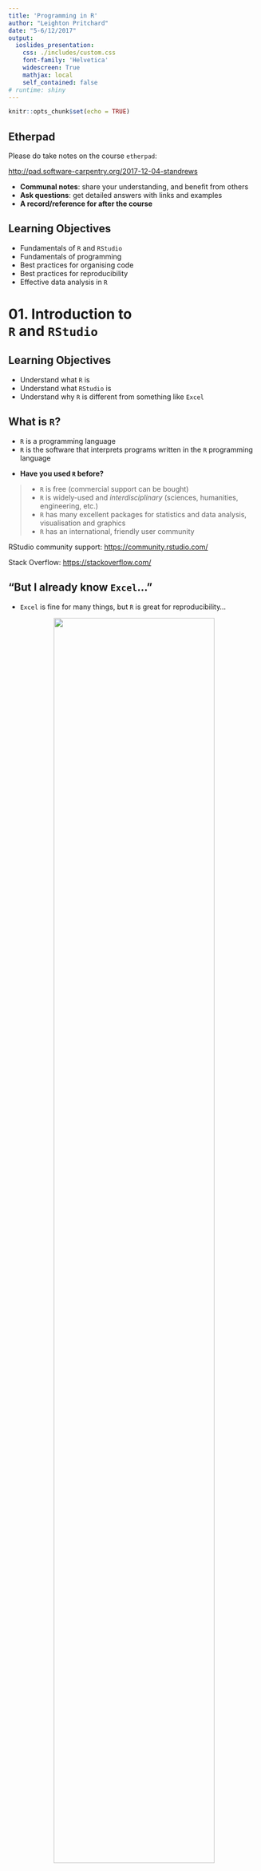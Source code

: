 ```yaml
---
title: 'Programming in R'
author: "Leighton Pritchard"
date: "5-6/12/2017"
output:
  ioslides_presentation:
    css: ./includes/custom.css
    font-family: 'Helvetica'
    widescreen: True
    mathjax: local
    self_contained: false
# runtime: shiny
---
```


```r
knitr::opts_chunk$set(echo = TRUE)
```

## Etherpad

<div class="attention">
Please do take notes on the course `etherpad`:
</div>

[http://pad.software-carpentry.org/2017-12-04-standrews](http://pad.software-carpentry.org/2017-12-04-standrews)

<div class="highlight">
* **Communal notes**: share your understanding, and benefit from others
* **Ask questions**: get detailed answers with links and examples
* **A record/reference for after the course**
</div>


## Learning Objectives

* Fundamentals of `R` and `RStudio`
* Fundamentals of programming
* Best practices for organising code
* Best practices for reproducibility
* Effective data analysis in `R`


# 01. Introduction to <br />`R` and `RStudio`


## Learning Objectives

* Understand what `R` is
* Understand what `RStudio` is
* Understand why `R` is different from something like `Excel`


## What is `R`?

* `R` is a programming language
* `R` is the software that interprets programs written in the `R` programming language

<div class="highlight">
* **Have you used `R` before?**
</div>

> * `R` is free (commercial support can be bought)
> * `R` is widely-used and *interdisciplinary* (sciences, humanities, engineering, etc.)
> * `R` has many excellent packages for statistics and data analysis, visualisation and graphics
> * `R` has an international, friendly user community

<div class="references">
<p>RStudio community support: [https://community.rstudio.com/](https://community.rstudio.com/)</p>
<p>Stack Overflow: [https://stackoverflow.com/](https://stackoverflow.com/)</p>
</div>


## "But I already know `Excel`…"

<div class="highlight">
* `Excel` is fine for many things, but `R` is great for reproducibility…
</div>

<center>
<img src="images/dt160107.gif" width="80%" />
</center>

> * ***Separates data from analysis***
> * Not point-and-click: *every step is explicit and transparent*
> * Easy to share, adapt, reuse, publish analyses with new/modified data (GitHub)
> * `R` can be run on supercomputers…

    
<div class="references">
* Mike Croucher's MLPM talk: [https://mikecroucher.github.io/MLPM_talk/](https://mikecroucher.github.io/MLPM_talk/)
</div>


## What is `RStudio`?

* `RStudio` is an *integrated development environment* (IDE) - all platforms

<center>
<img src="images/rstudio_window.png" width="50%" />
<img src="images/RStudio-Screenshot.png" width="40%" />
</center>

<div class="highlight">
* Interaction with `R` (console/'scratchpad')
* Script/code editor
* Graphics/visualisation
* Project management (`git` integration)
</div>


# 02. Getting to know `RStudio`


## Learning Objectives

* Familiarity with the `RStudio` IDE
* Introduce `R` syntax
* Learn good project management practices
* Set up a working directory with version control (`git`) in `RStudio`


## `RStudio` overview - Interactive Demo

<center>
<img src="images/rstudio-start-view.png" width="75%" />
</center>

## Challenge 01 (5min)

* **Try out some of your own calculations in the interactive console**

```r
2 ** 16
15 %% 4
15 %/% 4
```

<img src="images/red_green_sticky.png" width="100%" />

## Variables

<div class="highlight">
**Variables** are like *named boxes*
</div>

* An item of data goes in the box (called `Name`)
* When we refer to the box (*variable*) by its name, we really mean *what's in the box*

<center>
<img src="images/boxes_variables_arrow.png" width="45%" />
</center>


## Variables - Interactive Demo

```r
name <- "Samia"
name
x <- 1 / 40
x
x ^ 2
log(x)
```


## Functions

* Function (`log()`, `sin()` etc.) ≈ "canned script"
    * automate complicated tasks
    * make code more readable and reusable
* Some functions are built-in (in *base* packages, e.g. `sqrt()`, `lm()`, `plot()`)
* Some functions are *imported* in *libraries*

<div class="attention">
* Functions usually take *arguments* (*input*)
* Functions often *return* values (*output*)
</div>

## Getting Help For Functions

<center>
<div class="attention">
INTERACTIVE DEMO
</div>
</center>

```r
args(fname)            # arguments for fname
?fname                 # help page for fname
help(fname)            # help page for fname
??fname                # any mention of fname
help.search("text")    # any mention of "text"
vignette(fname)        # worked examples for fname
vignette()             # show all available vignettes
```

## Removing Variables

To remove variables from your workspace, use the `rm()` function

```r
x <- 1
ls()
rm(x, name)
ls()
```

To remove all variables use the broom in the `Environment` tab (`Rstudio`), or:

```r
rm(list=ls())
```


## Challenge 02 (5min)

What will be the value of each variable after each statement in the following program?

```r
mass <- 47.5
age <- 122
mass <- mass * 2.3
age <- age - 20
```

* `mass = 47.5, age = 102`
* `mass = 109.25, age = 102`
* `mass = 47.5, age = 122`
* `mass = 109.25, age = 122`


## Good Variable Names

* Descriptive (but not *too* long)
* Avoid existing names (e.g. `mean`, `matrix`, `list`, etc.)
* Consistent style
    * `periods.between.words`
    * `underscores_between_words`
    * `camelCaseToSeparateWords`

<center>
<div class="highlight">
**IN `R`…**
</div>
</center>

> * letters, numbers, underscores, and periods (`[a-zA-z0-9_.]`)
> * cannot start with a number
> * whitespace is not allowed


## Good Project Management Practices

<div class="highlight">
**No single 'right way' - only good principles**
</div>

* Use a single working directory per project/analysis
    - easier to move, share, and find files
    - use *relative paths* to locate files
* Treat raw data as read-only
    * keep in separate subfolder (`data`)?
* Clean data ready for work
    * keep cleaned/modified data in separate folder?
* Consider output generated by analysis to be disposable
    * can be regenerated by running analysis/code
    * don't place under version control

<div class="references">
Good Enough Practices in Scientific Computing (2017) Wilson *et al.* [http://journals.plos.org/ploscompbiol/article?id=10.1371/journal.pcbi.1005510](http://journals.plos.org/ploscompbiol/article?id=10.1371/journal.pcbi.1005510)
</class>

## Example Directory Structure

<center>
<img src="images/working-directory-structure.png" width="100%" />
</center>


## Project Management in `RStudio`

* `RStudio` tries to help you manage your projects
    * `R Project` concept - files and subdirectory structure
    * `git` integration
    * switching between multiple projects within `RStudio`
    * stores project history
    
<div class="highlight">
**Let's create a project in `RStudio`**

Using `git` for version control.
</div>

<center>
<div class="attention">
**INTERACTIVE DEMO**
</div>
</center>

<img src="images/red_green_sticky.png" width="100%" />

<div class="references">
`RStudio` projects: [https://support.rstudio.com/hc/en-us/articles/200526207-Using-Projects](https://support.rstudio.com/hc/en-us/articles/200526207-Using-Projects)
</div>


## Working in `RStudio`

<div class="highlight">
We can write code in several ways in `RStudio`
</div>

* At the console (you've done this)
* In a script
* As an interactive notebook
* As a markdown file
* As a Shiny app

We're going to create a new dataset and `R` script.

* Putting code in a script makes it easier to modify, share and run

<center>
<div class="attention">
**INTERACTIVE DEMO**
</div>
</center>


# 03. A First Analysis in `RStudio`


## Learning Objectives

* Load data into an `R` project
* Produce summary statistics of data
* Extract subsets of data
* Basic plotting in `R` (*base graphics*)


## Our Task

* Patients have been given a new treatment for arthritis
* We have measurements of inflammation over a period of days for each patient
* We want to produce a preliminary analysis and graphs for this data

<div class="highlight">
Download the file from the following link to your `data/` directory, and extract it
</div>

* [https://swcarpentry.github.io/r-novice-inflammation/files/r-novice-inflammation-data.zip](https://swcarpentry.github.io/r-novice-inflammation/files/r-novice-inflammation-data.zip)

(the link is available on the course Etherpad page)

<img src="images/red_green_sticky.png" width="100%" />


## Loading Data - Interactive Demo

* You created data manually earlier, but this is rare
* Data are most commonly read in from plain text files

<div class="highlight">
Data files can be inspected in `RStudio`
</div>

```r
read.csv(file = "data/inflammation-01.csv", header = FALSE)
```


## Challenge 03 (5min)

How would you open a similar data file that had:

* a comma (`,`) as the decimal point character
* semi-colon (`;`) as the field separator

using `read.csv()`

<center>
<div class="attention">
**Use the help function and documentation**
</div>
</center>

<img src="images/red_green_sticky.png" width="100%" />


## Indexing Data - Interactive Demo

* We use *indexing* to refer to elements of a variable
    * square brackets: `[]`
    * row, then column: `[row, column]`

```r
data[1, 1]     # First value in dataset
data[30, 20]   # Middle value of dataset
```

* To get a range of values, use the `:` separator (meaning 'to')

```r
data[1:4, 1:4]   # rows 1 to 4; columns 1 to 4
```

* To select a complete row or column, leave it blank

```r
data[5, ]     # row 5
data[, 16]    # column 16
```


## Summary Functions - Interactive Demo

* `R` provides useful functions to summarise data
* We can use *indexing* to get summary information on individual patients and days

```r
max(data)           # largest value in dataset
max(data[2, ])      # largest value for patient 2
min(data[, 7])      # smallest value on day 7
mean(data[, 7])     # mean value on day 7
sd(data[, 7])       # standard deviation of values on day 7
```


## Challenge 04 (5min)

Given the *vector* in `R`:

```r
animal <- c("m", "o", "n", "k", "e", "y")
```

Can you generate slices that do the following:

* return the first three characters
* return the last three characters
* return the first three characters *in reverse order*

* What do `animal[-1]` and `animal[-4]` do?
* Can you explain what `animal[-1:-4]` does?

<img src="images/red_green_sticky.png" width="100%" />


## Repetitive Calculations - Interactive Demo

* We could calculate mean inflammation for every patient (or day) this way, but it's tedious

<div class="highlight">
**Computers exist to do tedious things for us**
</div>

* `R` has several ways to automate this process
* We'd like to `apply` a *function* (`mean`) to each row in the `data`:

```r
apply(X = data, MARGIN = 1, FUN = mean)
```

<div class="attention">
* `MARGIN = 1`: rows
* `MARGIN = 2`: columns
</div>

```r
rowMeans(data)
colMeans(data)
```


## Base Graphics

> "The purpose of computing is insight, not numbers.” - Richard Hamming

<div class="highlight">
* `R` has many available graphics packages
    * graphically beautiful
    * specific problem domains
* 'built-in' graphics are known as *base graphics*
</div>

* Base graphics are powerful tools for visualisation and understanding


## Plotting - Interactive Demo

```r
plot(avg_inflammation_patient)

max_day_inflammation <- apply(dat, 2, max)
plot(max_day_inflammation)

plot(apply(dat,2,min))       # 3 functions in one!
```

<center>
<img src="images/plot1.png" width="30%" />
<img src="images/plot2.png" width="30%" />
<img src="images/plot3.png" width="30%" />
</center>


## Challenge 05 (5min)

Can you add a plot to your script showing:

* standard deviation, by day
* a histogram of inflammation by day

<div class="attention">
**(don't forget to commit changes)**
</div>

<img src="images/red_green_sticky.png" width="100%" />


# 04. Data Types and <br />Structures in `R`


## Learning Objectives

* Basic data types in `R`
* Common data structures in `R`
* How to find out the type/structure of `R` data
* Understand how `R`'s data types and structures relate to your own data


## Data Types and Structures in `R`

* `R` is mostly used for data analysis
* `R` has special *types* and *structures* to help you work with data
* Much of the focus is on tabular data (*data frames*) 

<center>
<div class="attention">
**INTERACTIVE DEMO**
</div>
</center>

<div class="highlight">
Understanding data types, their uses, and how they relate to your own data is key to successful analysis with `R`

(it's not just about programming)
</div>

## What Data Types Do You Expect?

<center>
<div class="attention">
**What data types would you expect to see?**

What examples of data types can you think of from your own experience?
</div>
</center>

## Data Types in `R`

* Data *types* in `R` are *atomic*
    * All data is one of these types
    * All data *structures* are built from these
    
<div class="highlight">
1. **logical**: `TRUE`, `FALSE`
2. **numeric**:
    * **integer**: `3`, `2L`, `123456`
    * **double** (*decimal*): `3.0`, `-23.45`, `pi`
3. **complex**: `3+0i`, `1+4i`
4. **character** (*text*): `"a"`, `'SWC'`, `"This is not a string"`
5. **raw**: binary data
</div>

<center>
<div class="attention">
**INTERACTIVE DEMO**
</div>
</center>


## Challenge 06 (5min)

Create examples of data with the following characteristics:

<div class="highlight">
* name: `answer`, type: `logical`
* name: `height`, type: `numeric`
* name: `dog_name`, type: `character`
</div>

For each variable, test that it has the data type you intended

<img src="images/red_green_sticky.png" width="100%" />


## Five Common `R` Data Structures

* `vector`
* `factor`
* `list`
* `matrix`
* `data.frame`

<center>
<div class="attention">
**INTERACTIVE DEMO**
</div>
</center>


## Challenge 07 (5min)

Vectors are *atomic*: they can contain only a single data *type*

What data type are the following vectors (`xx`)?

```R
xx <- c(1.7, "a")
xx <- c(TRUE, 2)
xx <- c("a", TRUE)
```

<div class="highlight">
Options: `logical`, `integer`, `numeric`, `character`
</div>

<img src="images/red_green_sticky.png" width="100%" />


## Coercion

* *Coercion* means changing data from one *type* to another
* `R` will perform *implicit coercion* on vectors to make them atomic

<div class="highlight">
`logical` $\rightarrow$ `integer` $\rightarrow$ `double` $\rightarrow$ `complex` $\rightarrow$ `character`
</div>

<center>
<div class="attention">
**If there are formatting problems with your data, you might not have the type you expect when you import into `R`**
</div>
</center>

* Manual coercion with `as.<type_name>()`

<center>
<div class="attention">
**INTERACTIVE DEMO**
</div>
</center>


## Factors

Data often comes in one of two types:

* *quantitative*: e.g. integers or real numbers <br />(`weight <- 17.2`; `rooms <- 7`)
* *categorical*:  e.g. ordered or unordered classes <br />(`grade <- "8"`, `coat <- "brindled"`)

<div class="highlight">
**This kind of distinction critical in many applications (e.g. statistical modelling)**
</div>

> * **Factors** are special vectors that represent *categorical* data
    * Stored as vectors of *labelled integers*
    * **Cannot be treated as strings/text**

<center>
<div class="attention">
**INTERACTIVE DEMO**
</div>
</center>


## Challenge 08 (5min)

Create a new `factor`, defining `control` and `case` experiments, and inspect the result:

```r
f <- factor(c("case", "control", "case", "control", "case"))
str(f)
```

<div class="attention">
**In some statistical analyses in `R` it is important that the `control` level is numbered `1`**
</div>

* Using the help available to you in `RStudio`, can you create a factor with the same values, but where the `control` level is numbered `1`?

<img src="images/red_green_sticky.png" width="100%" />


## Matrices

* *Matrices* are 2D *vectors* of atomic values
    * An extremely important data type in numerical analyses
    
<center>
<div class="attention">
**INTERACTIVE DEMO**
</div>
</center>

```r
# Create matrix of zeroes
m1 <- matrix(0, ncol = 6, nrow = 3)

# Create matrix of numbers 1 and 2
m2 <- matrix(c(1, 2), ncol = 4, nrow = 3)
```


## Challenge 09 (5min)

Can you create a matrix with:

* 5 columns
* 10 rows
* Containing the numbers `1:50`

<div class="highlight">
* Did the `matrix()` function fill the matrix by column, or by row?
* If the matrix was filled by row, can you create a new matrix that fills by column (or *vice versa*)

**Use the `Rstudio` documentation to help**
</div>

<img src="images/red_green_sticky.png" width="100%" />


## Lists

* `list`s are like *vectors*, but can hold *any combination of datatype*
    * *elements* in a `list` are denoted by `[[]]` and can be named
    
<center>
<div class="attention">
**INTERACTIVE DEMO**
</div>
</center>

```r
# create a list
l <- list(1, 'a', TRUE, matrix(0, nrow = 2, ncol = 2), f)
l_named <- list(a = "SWC", b = 1:4)
```


## Logical Indexing

* We have used *indexing*, *slicing* and *names* to get data **by 'location'**

```r
> animal[c(2,4,6)]
[1] "o" "k" "y"
> m2[2:3, 3:4]
     [,1] [,2]
[1,]    2    1
[2,]    1    2
> l_named$b
[1] 1 2 3 4
```

* *Logical indexes* can select data that meets certain criteria

<center>
<div class="attention">
**INTERACTIVE DEMO**
</div>
</center>

```r
x <- c(5.4, 6.2, 7.1, 4.8, 7.5)
mask <- c(TRUE, FALSE, TRUE, FALSE, TRUE)
x[mask]
x[x > 7]
```


# 05. Dataframes


## Learning Objectives

* Understand the concept of a `data.frame`
* Understand how a `data.frame` is built from `R` data structures
* Know how to access any element of a `data.frame`
* Read data into a `data.frame`
* Write data out from a `data.frame`


## Let's look at a `data.frame`

* The `cats` data is a `data.frame`

<center>
<div class="attention">
**INTERACTIVE DEMO**
</div>
</center>

```r
> class(cats)
[1] "data.frame"
> cats
    coat weight likes_string
1 calico    2.1            1
2  black    5.0            0
3  tabby    3.2            1
```

## What is a `data.frame`?

<div class="highlight">
* The standard `R` data structure for storing tabular, *rectangular* data
</div>

* A named `list` of `vector`s having identical lengths.
    * Each column is a `vector`
    * Each `vector` can be a different data type
    
<div class="attention">
* This is very much **LIKE** a spreadsheet, but…
    * Columns are constrained to a type
    * Columns are all the same length
</div>


## Creating a `data.frame`

<center>
<div class="attention">
**INTERACTIVE DEMO**
</div>
</center>

```r
# Create a data frame
df <- data.frame(a=c(1,2,3), b=c('eeny', 'meeny', 'miney'),
                 c=c(TRUE, FALSE, TRUE))
summary(df)
```


## Challenge 10 (5min)

I made some mistakes when defining this `data.frame`.

Can you spot and fix them?

```r
author_book <- data.frame(author_first = c('Charles', 'Ernst', "Theodosius"),
                          author_last = c(Darwin, Mayr, Dobzhansky),
                          year = c(1942, 1970))
```

<img src="images/red_green_sticky.png" width="100%" />


## Challenge 11 (5min)

Can you predict the class for each column in the following example?

```r
country_climate <- data.frame(country=c("Canada", "Panama",
                                        "South Africa", "Australia"),
                               climate=c("cold", "hot", "temperate",
                                         "hot/temperate"),
                               temperature=c(10, 30, 18, "15"),
                               northern_hemisphere=c(TRUE, TRUE, FALSE,
                                                     "FALSE"),
                               has_kangaroo=c(FALSE, FALSE, FALSE, 1))
```

<img src="images/red_green_sticky.png" width="100%" />


## Challenge 12 (5min)

Can you create the following data frame, but make `b` a vector of `character` elements, rather than a `factor`?

```r
df_chr <- data.frame(a=c(1,2,3), b=c('eeny', 'meeny', 'miney'),
                     c=c(TRUE, FALSE, TRUE))
```

<center>
<div class="attention">
**Use the `RStudio` help**
</div>
</center>

<img src="images/red_green_sticky.png" width="100%" />


## Adding rows and columns

* We *bind* `vector`s to add columns, and `list`s to add rows
    * Adding a new `factor` level may be required

```r
df <- cbind(df, vals = 3:1)
levels(df$b) <- c('eeny', 'meeny', 'miney', 'mo')
df <- rbind(df, list(4, 'mo', FALSE, 0))
```

<center>
<div class="attention">
**INTERACTIVE DEMO**
</div>
</center>


## Writing `data.frame` to file

<center>
<div class="attention">
**INTERACTIVE DEMO**
</div>
</center>

```r
write.table(df, "data/df_example.tab", sep="\t")
```

We need to provide

* the `data.frame`
* the path to the file being written
* a column separator


## Reading into a `data.frame`

<center>
<div class="attention">
**INTERACTIVE DEMO**
</div>
</center>

<div class="highlight">
* Download data from [https://raw.githubusercontent.com/resbaz/r-novice-gapminder-files/master/data/gapminder-FiveYearData.csv](https://raw.githubusercontent.com/resbaz/r-novice-gapminder-files/master/data/gapminder-FiveYearData.csv)
* Put the file in the `data/` directory

**The link is available on the course Etherpad**
</div>

```r
gapminder <- read.table("data/gapminder-FiveYearData.csv", sep=",", header=TRUE)
```

* `R` can also read data direct from the internet

```r
url <- paste("https://raw.githubusercontent.com/resbaz/r-novice-gapminder-files/",
             "master/data/gapminder-FiveYearData.csv", sep = '')
gapminder <- read.table(url, sep=",", header=TRUE)
```